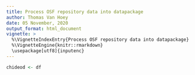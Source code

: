 ```yaml
---
title: Process OSF repository data into datapackage
author: Thomas Van Hoey
date: 05 November, 2020
output_format: html_document
vignette: >
  %\VignetteIndexEntry{Process OSF repository data into datapackage}
  %\VignetteEngine{knitr::rmarkdown}
  \usepackage[utf8]{inputenc}
---
```


```r
chideod <- df
```
